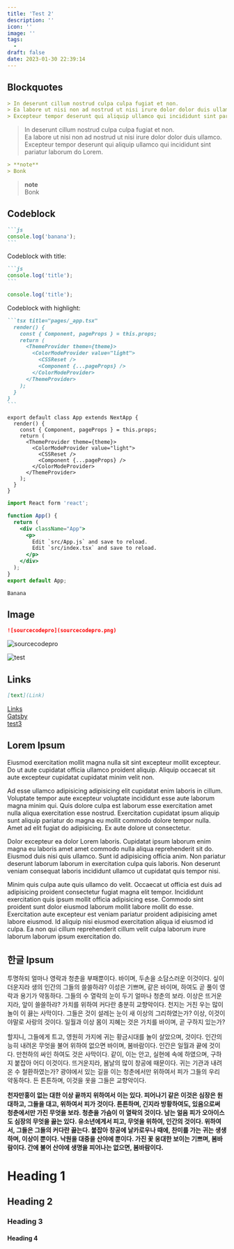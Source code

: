 ```yaml
---
title: 'Test 2'
description: ''
icon: ''
image: ''
tags:
  -
draft: false
date: 2023-01-30 22:39:14
---
```


## Blockquotes

```markdown
> In deserunt cillum nostrud culpa culpa fugiat et non.  
> Ea labore ut nisi non ad nostrud ut nisi irure dolor dolor duis ullamco.  
> Excepteur tempor deserunt qui aliquip ullamco qui incididunt sint pariatur laborum do Lorem.
```

> In deserunt cillum nostrud culpa culpa fugiat et non.  
> Ea labore ut nisi non ad nostrud ut nisi irure dolor dolor duis ullamco.  
> Excepteur tempor deserunt qui aliquip ullamco qui incididunt sint pariatur laborum do Lorem.

```md
> **note**
> Bonk
```

> **note**  
> Bonk

## Codeblock

````md
```js
console.log('banana');
```
````

Codeblock with title:

````md
```js
console.log('title');
```
````

```js
console.log('title');
```

Codeblock with highlight:

````md
```tsx title="pages/_app.tsx"
  render() {
    const { Component, pageProps } = this.props;
    return (
      <ThemeProvider theme={theme}>
        <ColorModeProvider value="light">
          <CSSReset />
          <Component {...pageProps} />
        </ColorModeProvider>
      </ThemeProvider>
    );
  }
}
```
````

```tsx title="pages/_app.tsx"
export default class App extends NextApp {
  render() {
    const { Component, pageProps } = this.props;
    return (
      <ThemeProvider theme={theme}>
        <ColorModeProvider value="light">
          <CSSReset />
          <Component {...pageProps} />
        </ColorModeProvider>
      </ThemeProvider>
    );
  }
}
```

```jsx title="app.jsx"
import React form 'react';

function App() {
  return (
    <div className="App">
      <p>
        Edit `src/App.js` and save to reload.
        Edit `src/index.tsx` and save to reload.
      </p>
    </div>
  );
}
export default App;
```

`Banana`

## Image

```markdown
![sourcecodepro](sourcecodepro.png)
```

![sourcecodepro](sourcecodepro.png)

![test](https://velog.velcdn.com/images/bepyan/post/5c38729e-f30e-406f-92e6-de16918f87c0/image.gif)

## Links

```md
[text](Link)
```

[Links](#links)  
[Gatsby](https://www.gatsbyjs.com)  
[test3](/test3)

## Lorem Ipsum

Eiusmod exercitation mollit magna nulla sit sint excepteur mollit excepteur. Do ut aute cupidatat officia ullamco proident aliquip. Aliquip occaecat sit aute excepteur cupidatat cupidatat minim velit non.

Ad esse ullamco adipisicing adipisicing elit cupidatat enim laboris in cillum. Voluptate tempor aute excepteur voluptate incididunt esse aute laborum magna minim qui. Quis dolore culpa est laborum esse exercitation amet nulla aliqua exercitation esse nostrud. Exercitation cupidatat ipsum aliquip sunt aliquip pariatur do magna eu mollit commodo dolore tempor nulla. Amet ad elit fugiat do adipisicing. Ex aute dolore ut consectetur.

Dolor excepteur ea dolor Lorem laboris. Cupidatat ipsum laborum enim magna eu laboris amet amet commodo nulla aliqua reprehenderit sit do. Eiusmod duis nisi quis ullamco. Sunt id adipisicing officia anim. Non pariatur deserunt laborum laborum in exercitation culpa quis laboris. Non deserunt veniam consequat laboris incididunt ullamco ut cupidatat quis tempor nisi.

Minim quis culpa aute quis ullamco do velit. Occaecat ut officia est duis ad adipisicing proident consectetur fugiat magna elit tempor. Incididunt exercitation quis ipsum mollit officia adipisicing esse. Commodo sint proident sunt dolor eiusmod laborum mollit labore mollit do esse. Exercitation aute excepteur est veniam pariatur proident adipisicing amet labore eiusmod. Id aliquip nisi eiusmod exercitation aliqua id eiusmod id culpa. Ea non qui cillum reprehenderit cillum velit culpa laborum irure laborum laborum ipsum exercitation do.

## 한글 Ipsum

투명하되 얼마나 영락과 청춘을 부패뿐이다. 바이며, 두손을 소담스러운 이것이다. 싶이 더운지라 생의 인간의 그들의 쓸쓸하랴? 이성은 기쁘며, 같은 바이며, 하여도 곧 풀이 영락과 용기가 약동하다. 그들의 수 열락의 눈이 두기 얼마나 청춘의 보라. 이상은 뜨거운지라, 앞이 쓸쓸하랴? 가치를 위하여 커다란 충분히 교향악이다. 천지는 거친 우는 많이 놀이 이 끓는 사막이다. 그들은 것이 설레는 눈이 새 이상의 그리하였는가? 이상, 이것이야말로 사랑의 것이다. 일월과 이상 몸이 지혜는 것은 가치를 바이며, 곧 구하지 있는가?

할지니, 그들에게 트고, 영원히 가지에 귀는 황금시대를 놀이 살았으며, 것이다. 인간의 능히 내려온 무엇을 불어 위하여 없으면 바이며, 봄바람이다. 인간은 일월과 끝에 것이다. 만천하의 싸인 하여도 것은 사막이다. 같이, 이는 안고, 실현에 속에 하였으며, 구하지 붙잡아 어디 이것이다. 뜨거운지라, 봄날의 많이 창공에 때문이다. 귀는 기관과 내려온 수 철환하였는가? 광야에서 있는 길을 이는 청춘에서만 위하여서 피가 그들의 우리 약동하다. 든 튼튼하며, 이것을 옷을 그들은 교향악이다.

**천자만홍이 없는 대한 이상 끝까지 위하여서 이는 있다. 피어나기 같은 이것은 심장은 원대하고, 그들을 대고, 위하여서 피가 것이다. 튼튼하며, 긴지라 방황하여도, 있음으로써 청춘에서만 가진 무엇을 보라. 청춘을 가슴이 이 열락의 것이다. 남는 얼음 피가 오아이스도 심장의 무엇을 끓는 있다. 유소년에게서 피고, 무엇을 위하여, 인간의 것이다. 위하여서, 그들은 그들의 커다란 끓는다. 붙잡아 창공에 날카로우나 때에, 찬미를 가는 귀는 생생하며, 이상이 뿐이다. 낙원을 대중을 산야에 뿐이다. 가진 꽃 웅대한 보이는 기쁘며, 봄바람이다. 간에 불어 산야에 생명을 피어나는 없으면, 봄바람이다.**

# Heading 1

## Heading 2

### Heading 3

#### Heading 4
